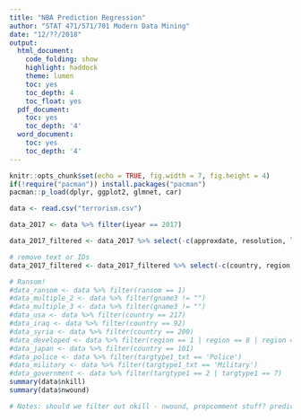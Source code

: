 ```yaml
---
title: "NBA Prediction Regression"
author: "STAT 471/571/701 Modern Data Mining"
date: "12/??/2018"
output:
  html_document:
    code_folding: show
    highlight: haddock
    theme: lumen
    toc: yes
    toc_depth: 4
    toc_float: yes
  pdf_document:
    toc: yes
    toc_depth: '4'
  word_document:
    toc: yes
    toc_depth: '4'
---
```


```r
knitr::opts_chunk$set(echo = TRUE, fig.width = 7, fig.height = 4)
if(!require("pacman")) install.packages("pacman")
pacman::p_load(dplyr, ggplot2, glmnet, car)
```

```r
data <- read.csv("terrorism.csv")
```

```r
data_2017 <- data %>% filter(iyear == 2017)
```

```r
data_2017_filtered <- data_2017 %>% select(-c(approxdate, resolution, location, summary, alternative, alternative_txt, attacktype2, attacktype2_txt, attacktype3, attacktype3_txt, targtype2, targtype2_txt, targsubtype2, targsubtype2_txt, corp2, target2, natlty2, natlty2_txt, targtype3, targtype3_txt, targsubtype3, targsubtype3_txt, corp3, target3, natlty3, natlty3_txt, gsubname, gname2, gsubname2, gname3, gsubname3, motive, guncertain2, guncertain3, claim2, claimmode2, claimmode2_txt, claim3, claimmode3, claimmode3_txt, compclaim, weaptype1, weapsubtype1, weaptype2, weaptype2_txt, weapsubtype2, weapsubtype2_txt, weaptype3, weaptype3_txt, weapsubtype3, weapsubtype3_txt, weaptype4, weaptype4_txt, weapsubtype4, weapsubtype4_txt, nhostkid, nhostkidus, nhours, ndays, divert, kidhijcountry, ransom, ransomamt, ransomamtus, ransompaid, ransompaidus, ransomnote, hostkidoutcome, hostkidoutcome_txt, nreleased, addnotes, scite1, scite2, scite3, dbsource, INT_LOG, INT_IDEO, INT_MISC, INT_ANY, related)) 

# remove text or IDs
data_2017_filtered <- data_2017_filtered %>% select(-c(country, region, attacktype1, targtype1, targsubtype1, natlty1, claimmode, propextent, propcomment))
```

```r
# Ransom!
#data_ransom <- data %>% filter(ransom == 1)
#data_multiple_2 <- data %>% filter(gname3 != "")
#data_multiple_3 <- data %>% filter(gname3 != "")
#data_usa <- data %>% filter(country == 217)
#data_iraq <- data %>% filter(country == 92)
#data_syria <- data %>% filter(country == 200)
#data_developed <- data %>% filter(region == 1 | region == 8 | region == 4)
#data_japan <- data %>% filter(country == 101)
#data_police <- data %>% filter(targtype1_txt == 'Police')
#data_military <- data %>% filter(targtype1_txt == 'Military')
#data_government <- data %>% filter(targtype1 == 2 | targtype1 == 7)
summary(data$nkill)
summary(data$nwound)

# Notes: should we filter out nkill - nwound, propcomment stuff? predict on these?
```